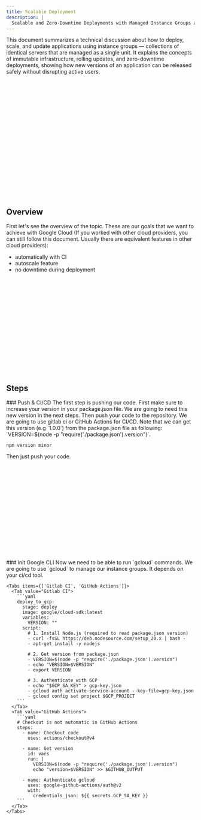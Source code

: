 ```yaml
---
title: Scalable Deployment
description: |
  Scalable and Zero-Downtime Deployments with Managed Instance Groups and CI/CD
---
```


This document summarizes a technical discussion about how to deploy, scale, and update applications using instance groups — collections of identical servers that are managed as a single unit.
It explains the concepts of immutable infrastructure, rolling updates, and zero-downtime deployments, showing how new versions of an application can be released safely without disrupting active users.

<svg viewBox="0 0 1300 800" width="100%">
  <use href="../../managed-instance-group.svg" />
</svg>

## Overview

First let's see the overview of the topic. These are our goals that we want to achieve with Google Cloud (If you worked with other cloud providers, you can still follow this document. Usually there are equivalent features in other cloud providers):

- automatically with CI
- autoscale feature
- no downtime during deployment

<svg viewBox="260 -20 600 300" width="100%">
  <use href="../../managed-instance-group.svg" />
</svg>

## Steps

<div className="fd-steps">
  <div className="fd-step">
    ### Push & CI/CD
    The first step is pushing our code. First make sure to increase your version in your package.json file. We are going to need this new version in the next steps. Then push your code to the repository. We are going to use gitlab ci or GitHub Actions for CI/CD. Note that we can get this version (e.g `1.0.0`) from the package.json file as following: `VERSION=$(node -p "require('./package.json').version")`.

  ```npm
  npm version minor
  ```

  Then just push your code.

  
  <svg viewBox="290 220 600 300" width="100%">
    <use href="../../managed-instance-group.svg" />
  </svg>
  </div >

  <div className="fd-step">
    ### Init Google CLI
    Now we need to be able to run `gcloud` commands. We are going to use `gcloud` to manage our instance groups. It depends on your ci/cd tool.

    <Tabs items={['Gitlab CI', 'GitHub Actions']}>
      <Tab value="Gitlab CI">
        ```yaml
        deploy_to_gcp:
          stage: deploy
          image: google/cloud-sdk:latest
          variables:
            VERSION: ""
          script:
            # 1. Install Node.js (required to read package.json version)
            - curl -fsSL https://deb.nodesource.com/setup_20.x | bash -
            - apt-get install -y nodejs

            # 2. Get version from package.json
            - VERSION=$(node -p "require('./package.json').version")
            - echo "VERSION=$VERSION"
            - export VERSION

            # 3. Authenticate with GCP
            - echo "$GCP_SA_KEY" > gcp-key.json
            - gcloud auth activate-service-account --key-file=gcp-key.json
            - gcloud config set project $GCP_PROJECT
        ```
      </Tab>
      <Tab value="GitHub Actions">
        ```yaml
        # Checkout is not automatic in GitHub Actions
        steps:
          - name: Checkout code
            uses: actions/checkout@v4

          - name: Get version
            id: vars
            run: |
              VERSION=$(node -p "require('./package.json').version")
              echo "version=$VERSION" >> $GITHUB_OUTPUT

          - name: Authenticate gcloud
            uses: google-github-actions/auth@v2
            with:
              credentials_json: ${{ secrets.GCP_SA_KEY }}
        ```
      </Tab>
    </Tabs>

  
  <svg viewBox="650 215 600 300" width="100%">
    <use href="../../managed-instance-group.svg" />
  </svg>
  </div >
</div>
